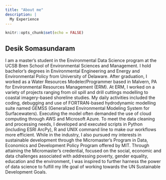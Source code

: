 ```yaml
---
title: "About me"
description: |
  My Experience
---
```


```r
knitr::opts_chunk$set(echo = FALSE)
```

## Desik Somasundaram

I am a master’s student in the Environmental Data Science program at the UCSB Bren School of Environmental Sciences and Management. I hold bachelor’s degrees in Environmental Engineering and Energy and Environmental Policy from University of Delaware. After graduation, I worked as a Water Resources Modeler/Programmer based in Malvern, PA for Environmental Resources Management (ERM). At ERM, I worked on a variety of projects ranging from oil spill and drill cuttings modelling to coastal imagery-based shoreline studies. My daily activities included the coding, debugging and use of FORTRAN-based hydrodynamic modelling suite named GEMSS (Generalized Environmental Modeling System for Surfacewaters). Executing the model often demanded the use of cloud computing through AWS and Microsoft Azure. To meet the data cleaning and processing needs, I developed and executed scripts in Python (including ESRI ArcPy), R and UNIX command line to make our workflows more efficient. While in the industry, I also pursued my interests in sustainable development through the Micromaster’s Program in Data, Economics and Development Policy Program offered by MIT. Through attaining the Micromaster’s credential, focused on the social, economic and data challenges associated with addressing poverty, gender equality, education and the environment, I was inspired to further harness the power of data science to fulfill my life goal of working towards the UN Sustainable Development Goals.   
